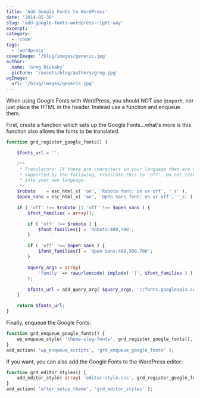 ```yaml
---
title: 'Add Google Fonts to WordPress'
date: '2014-05-30'
slug: 'add-google-fonts-wordpress-right-way'
excerpt: ''
category:
  - 'code'
tags:
  - 'wordpress'
coverImage: '/blog/images/generic.jpg'
author:
  name: 'Greg Rickaby'
  picture: '/assets/blog/authors/greg.jpg'
ogImage:
  url: '/blog/images/generic.jpg'
---
```


When using Google Fonts with WordPress, you should NOT use `@import`, nor just place the HTML in the header. Instead use a function and enqueue them.

First, create a function which sets up the Google Fonts...what's more is this function also allows the fonts to be translated.

```php
function grd_register_google_fonts() {

	$fonts_url = '';

	/**
	 * Translators: If there are characters in your language that are not
	 * supported by the following, translate this to 'off'. Do not translate
	 * into your own language.
	 */
	$roboto    = esc_html_x( 'on', 'Roboto font: on or off', '_s' );
	$open_sans = esc_html_x( 'on', 'Open Sans font: on or off', '_s' );

	if ( 'off' !== $roboto || 'off' !== $open_sans ) {
		$font_families = array();

		if ( 'off' !== $roboto ) {
			$font_families[] = 'Roboto:400,700';
		}

		if ( 'off' !== $open_sans ) {
			$font_families[] = 'Open Sans:400,300,700';
		}

		$query_args = array(
			'family' => rawurlencode( implode( '|', $font_families ) ),
		);

		$fonts_url = add_query_arg( $query_args, '//fonts.googleapis.com/css' );
	}

	return $fonts_url;
}
```

Finally, enqueue the Google Fonts:

```php
function grd_enqueue_google_fonts() {
    wp_enqueue_style( 'theme-slug-fonts', grd_register_google_fonts(), array(), null );
}
add_action( 'wp_enqueue_scripts', 'grd_enqueue_google_fonts' );
```

If you want, you can also add the Google Fonts to the WordPress editor:

```php
function grd_editor_styles() {
    add_editor_style( array( 'editor-style.css', grd_register_google_fonts() ) );
}
add_action( 'after_setup_theme', 'grd_editor_styles' );
```
